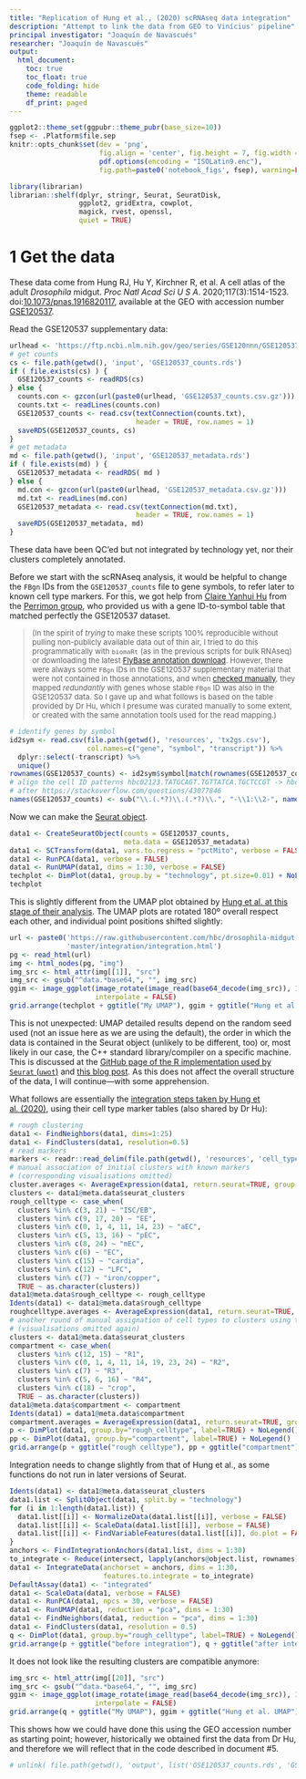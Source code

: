 ```yaml
---
title: "Replication of Hung et al., (2020) scRNAseq data integration"
description: "Attempt to link the data from GEO to Vinícius' pipeline"
principal investigator: "Joaquín de Navascués"
researcher: "Joaquín de Navascués"
output: 
  html_document:
    toc: true
    toc_float: true
    code_folding: hide
    theme: readable
    df_print: paged
---
```


```r
ggplot2::theme_set(ggpubr::theme_pubr(base_size=10))
fsep <- .Platform$file.sep
knitr::opts_chunk$set(dev = 'png', 
                      fig.align = 'center', fig.height = 7, fig.width = 10, 
                      pdf.options(encoding = "ISOLatin9.enc"),
                      fig.path=paste0('notebook_figs', fsep), warning=FALSE, message=FALSE)
```

```r
library(librarian)
librarian::shelf(dplyr, stringr, Seurat, SeuratDisk,
                 ggplot2, gridExtra, cowplot,
                 magick, rvest, openssl,
                 quiet = TRUE)
```

# 1 Get the data

These data come from Hung RJ, Hu Y, Kirchner R, et al. A cell atlas of the adult _Drosophila_ midgut. _Proc Natl Acad Sci U S A_. 2020;117(3):1514-1523. doi:[10.1073/pnas.1916820117](https://doi.org/10.1073/pnas.1916820117), available at the GEO with accession number [GSE120537](https://www.ncbi.nlm.nih.gov/geo/query/acc.cgi?acc=GSE120537).

Read the GSE120537 supplementary data:
```r
urlhead <- 'https://ftp.ncbi.nlm.nih.gov/geo/series/GSE120nnn/GSE120537/suppl/'
# get counts
cs <- file.path(getwd(), 'input', 'GSE120537_counts.rds')
if ( file.exists(cs) ) {
  GSE120537_counts <- readRDS(cs)
} else {
  counts.con <- gzcon(url(paste0(urlhead, 'GSE120537_counts.csv.gz')))
  counts.txt <- readLines(counts.con)
  GSE120537_counts <- read.csv(textConnection(counts.txt),
                               header = TRUE, row.names = 1)
  saveRDS(GSE120537_counts, cs)
}
# get metadata
md <- file.path(getwd(), 'input', 'GSE120537_metadata.rds')
if ( file.exists(md) ) {
  GSE120537_metadata <- readRDS( md )
} else {
  md.con <- gzcon(url(paste0(urlhead, 'GSE120537_metadata.csv.gz')))
  md.txt <- readLines(md.con)
  GSE120537_metadata <- read.csv(textConnection(md.txt),
                               header = TRUE, row.names = 1)
  saveRDS(GSE120537_metadata, md)
}
```

These data have been QC'ed but not integrated by technology yet, nor their clusters completely annotated.

Before we start with the scRNAseq analysis, it would be helpful to change the `FBgn` IDs from the `GSE120537_counts` file to gene symbols, to refer later to known cell type markers. For this, we got help from [Claire Yanhui Hu](https://orcid.org/0000-0003-1494-1402) from the [Perrimon group](https://fgr.hms.harvard.edu/people/claire-yanhui-hu), who provided us with a gene ID-to-symbol table that matched perfectly the GSE120537 dataset.

> <font size="2">(In the spirit of _trying_ to make these scripts 100% reproducible without pulling non-publicly available data out of thin air, I tried to do this programmatically with `biomaRt` (as in the previous scripts for bulk RNAseq) or downloading the latest [FlyBase annotation download](https://wiki.flybase.org/wiki/FlyBase:Downloads_Overview). However, there were always some `FBgn` IDs in the GSE120537 supplementary material that were not contained in those annotations, and when [checked manually](https://flybase.org/convert/id), they mapped _redundantly_ with genes whose stable `FBgn` ID was also in the GSE120537 data. So I gave up and what follows is based on the table provided by Dr Hu, which I presume was curated manually to some extent, or created with the same annotation tools used for the read mapping.)</font>

```r
# identify genes by symbol
id2sym <- read.csv(file.path(getwd(), 'resources', 'tx2gs.csv'),
                   col.names=c("gene", "symbol", "transcript")) %>%
  dplyr::select(-transcript) %>%
  unique()
rownames(GSE120537_counts) <- id2sym$symbol[match(rownames(GSE120537_counts), id2sym$gene)]
# align the cell ID patterns hbc02123.TATGCAGT.TGTTATCA.TGCTCCGT -> hbc02123-TATGCAGT:TGTTATCA-TGCTCCGT
# after https://stackoverflow.com/questions/43077846
names(GSE120537_counts) <- sub("\\.(.*?)\\.(.*?)\\.", "-\\1:\\2-", names(GSE120537_counts))
```

Now we can make the [Seurat object](https://upload.wikimedia.org/wikipedia/commons/6/6e/Seurat-Le_Bec_du_Hoc_%C3%A0_Grandcamp.jpg).
```r
data1 <- CreateSeuratObject(counts = GSE120537_counts,
                            meta.data = GSE120537_metadata)
data1 <- SCTransform(data1, vars.to.regress = "pctMito", verbose = FALSE)
data1 <- RunPCA(data1, verbose = FALSE)
data1 <- RunUMAP(data1, dims = 1:30, verbose = FALSE)
techplot <- DimPlot(data1, group.by = "technology", pt.size=0.01) + NoLegend()
techplot
```

This is slightly different from the UMAP plot obtained by [Hung et al. at this stage of their analysis](https://htmlpreview.github.io/?https://github.com/hbc/drosophila-midgut-analysis/blob/master/integration/integration.html). The UMAP plots are rotated 180º overall respect each other, and individual point positions shifted slightly:
```r
url <- paste0('https://raw.githubusercontent.com/hbc/drosophila-midgut-analysis/',
              'master/integration/integration.html')
pg <- read_html(url)
img <- html_nodes(pg, "img")
img_src <- html_attr(img[[1]], "src")
img_src <- gsub("^data.*base64,", "", img_src)
ggim <- image_ggplot(image_rotate(image_read(base64_decode(img_src)), 180),
                     interpolate = FALSE)
grid.arrange(techplot + ggtitle("My UMAP"), ggim + ggtitle("Hung et al. UMAP"), ncol=2)
```

This is not unexpected: UMAP detailed results depend on the random seed used (not an issue here as we are using the default), the order in which the data is contained in the Seurat object (unlikely to be different, too) or, most likely in our case, the C++ standard library/compiler on a specific machine. This is discussed at the [GitHub page of the R implementation used by `Seurat` (`uwot`)](https://github.com/jlmelville/uwot) and [this blog post](https://datarock.com.au/blog/whats-the-uncertainty-on-your-umap/). As this does not affect the overall structure of the data, I will continue—with some apprehension.

What follows are essentially the [integration steps taken by Hung et al. (2020)]((https://htmlpreview.github.io/?https://github.com/hbc/drosophila-midgut-analysis/blob/master/integration/integration.html)), using their cell type marker tables (also shared by Dr Hu):

```r
# rough clustering
data1 <- FindNeighbors(data1, dims=1:25)
data1 <- FindClusters(data1, resolution=0.5)
# read markers
markers <- readr::read_delim(file.path(getwd(), 'resources', 'cell_type_markers.csv'), col_types = 'cc')
# manual association of initial clusters with known markers
# (corresponding visualisations omitted)
cluster.averages <- AverageExpression(data1, return.seurat=TRUE, group.by="sample")
clusters <- data1@meta.data$seurat_clusters
rough_celltype <- case_when(
  clusters %in% c(3, 21) ~ "ISC/EB",
  clusters %in% c(9, 17, 20) ~ "EE",
  clusters %in% c(0, 1, 4, 11, 14, 23) ~ "aEC",
  clusters %in% c(5, 13, 16) ~ "pEC",
  clusters %in% c(8, 24) ~ "mEC",
  clusters %in% c(6) ~ "EC",
  clusters %in% c(15) ~ "cardia",
  clusters %in% c(12) ~ "LFC",
  clusters %in% c(7) ~ "iron/copper",
  TRUE ~ as.character(clusters))
data1@meta.data$rough_celltype <- rough_celltype
Idents(data1) <- data1@meta.data$rough_celltype
roughcelltype.averages <- AverageExpression(data1, return.seurat=TRUE, group.by="sample")
# another round of manual assignation of cell types to clusters using trypsin gene expression
# (visualisations omitted again)
clusters <- data1@meta.data$seurat_clusters
compartment <- case_when(
  clusters %in% c(12, 15) ~ "R1",
  clusters %in% c(0, 1, 4, 11, 14, 19, 23, 24) ~ "R2",
  clusters %in% c(7) ~ "R3",
  clusters %in% c(5, 6, 16) ~ "R4",
  clusters %in% c(18) ~ "crop",
  TRUE ~ as.character(clusters))
data1@meta.data$compartment <- compartment
Idents(data1) = data1@meta.data$compartment
compartment.averages = AverageExpression(data1, return.seurat=TRUE, group.by="sample")
p <- DimPlot(data1, group.by="rough_celltype", label=TRUE) + NoLegend()
pp <- DimPlot(data1, group.by="compartment", label=TRUE) + NoLegend()
grid.arrange(p + ggtitle("rough celltype"), pp + ggtitle("compartment"), ncol=2)
```

Integration needs to change slightly from that of Hung et al., as some functions do not run in later versions of Seurat.
```r
Idents(data1) <- data1@meta.data$seurat_clusters
data1.list <- SplitObject(data1, split.by = "technology")
for (i in 1:length(data1.list)) {
  data1.list[[i]] <- NormalizeData(data1.list[[i]], verbose = FALSE)
  data1.list[[i]] <- ScaleData(data1.list[[i]], verbose = FALSE)
  data1.list[[i]] <- FindVariableFeatures(data1.list[[i]], do.plot = FALSE)
}
anchors <- FindIntegrationAnchors(data1.list, dims = 1:30)
to_integrate <- Reduce(intersect, lapply(anchors@object.list, rownames))
data1 <- IntegrateData(anchorset = anchors, dims = 1:30,
                       features.to.integrate = to_integrate)
DefaultAssay(data1) <- "integrated"
data1 <- ScaleData(data1, verbose = FALSE)
data1 <- RunPCA(data1, npcs = 30, verbose = FALSE)
data1 <- RunUMAP(data1, reduction = "pca", dims = 1:30)
data1 <- FindNeighbors(data1, reduction = "pca", dims = 1:30)
data1 <- FindClusters(data1, resolution = 0.5)
q <- DimPlot(data1, group.by="rough_celltype", label=TRUE) + NoLegend()
grid.arrange(p + ggtitle("before integration"), q + ggtitle("after integration"), ncol=1)
```

It does not look like the resulting clusters are compatible anymore:
```r
img_src <- html_attr(img[[20]], "src")
img_src <- gsub("^data.*base64,", "", img_src)
ggim <- image_ggplot(image_rotate(image_read(base64_decode(img_src)), 180),
                     interpolate = FALSE)
grid.arrange(q + ggtitle("My UMAP"), ggim + ggtitle("Hung et al. UMAP"), ncol=2)
```

This shows how we could have done this using the GEO accession number as starting point; however, historically we obtained first the data from Dr Hu, and therefore we will reflect that in the code described in document #5.

```r
# unlink( file.path(getwd(), 'output', list('GSE120537_counts.rds', 'GSE120537_metadata.rds')) )
```